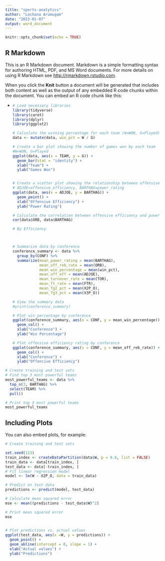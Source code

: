 ```yaml
---
title: "sports-analytics"
author: "Lochana Arumugam"
date: "2023-01-07"
output: word_document
---
```


```r
knitr::opts_chunk$set(echo = TRUE)

```

## R Markdown

This is an R Markdown document. Markdown is a simple formatting syntax for authoring HTML, PDF, and MS Word documents. For more details on using R Markdown see <http://rmarkdown.rstudio.com>.

When you click the **Knit** button a document will be generated that includes both content as well as the output of any embedded R code chunks within the document. You can embed an R code chunk like this:

-   <div>

    ```r
    # Load necessary libraries
    library(tidyverse)
    library(caret)
    library(dplyr)
    library(ggplot2)

    # Calculate the winning percentage for each team (W=WON, G=Played)
    data <- mutate(data, win_pct = W / G)

    # Create a bar plot showing the number of games won by each team
    #W=WON, G=Played
    ggplot(data, aes(x = TEAM, y = G)) +
      geom_bar(stat = "identity") +
      xlab("Team") +
      ylab("Games Won")


    # Create a scatter plot showing the relationship between offensive efficiency and power rating
    # ADJOE=offensive_efficiency, BARTHAG=power_rating
    ggplot(data, aes(x = ADJOE, y = BARTHAG)) +
      geom_point() +
      xlab("Offensive Efficiency") +
      ylab("Power Rating")

    # Calculate the correlation between offensive efficiency and power rating
    cor(data$ORB, data$BARTHAG)

    # By Efficiency 



    # Summarize data by conference
    conference_summary <- data %>%
      group_by(CONF) %>%
      summarize(mean_power_rating = mean(BARTHAG),
                mean_off_reb_rate = mean(ORB),
                mean_win_percentage = mean(win_pct),
                mean_off_eff = mean(ADJOE),
                mean_turnover_rate = mean(TOR),
                mean_ft_rate = mean(FTR),
                mean_fg2_pct = mean(X2P_O),
                mean_fg3_pct = mean(X3P_O))

    # View the summary data
    #print(conference_summary)

    # Plot win percentage by conference
    ggplot(conference_summary, aes(x = CONF, y = mean_win_percentage)) +
      geom_col() +
      xlab("Conference") +
      ylab("Win Percentage")

    # Plot offensive efficiency rating by conference
    ggplot(conference_summary, aes(x = CONF, y = mean_off_reb_rate)) +
      geom_col() +
      xlab("Conference") +
      ylab("Offencive Efficiency")

    ```

    </div>

```r
# Create training and test sets
# Find top 3 most powerful teams
most_powerful_teams <- data %>% 
  top_n(3, BARTHAG) %>% 
  select(TEAM) %>% 
  pull()

# Print top 3 most powerful teams
most_powerful_teams

```

## Including Plots

You can also embed plots, for example:

```r
# Create training and test sets

set.seed(123)
train_index <- createDataPartition(data$W, p = 0.8, list = FALSE)
train_data <- data[train_index, ]
test_data <- data[-train_index, ]
# Fit linear regression model
model <- lm(W ~ X2P_O, data = train_data)

# Predict on test data
predictions <- predict(model, test_data)

# Calculate mean squared error
mse <- mean((predictions - test_data$W)^2)

# Print mean squared error
mse
 

# Plot predictions vs. actual values
ggplot(test_data, aes(x =W, y = predictions)) +
  geom_point() +
  geom_abline(intercept = 0, slope = 1) +
  xlab("Actual values") +
  ylab("Predictions")
```

